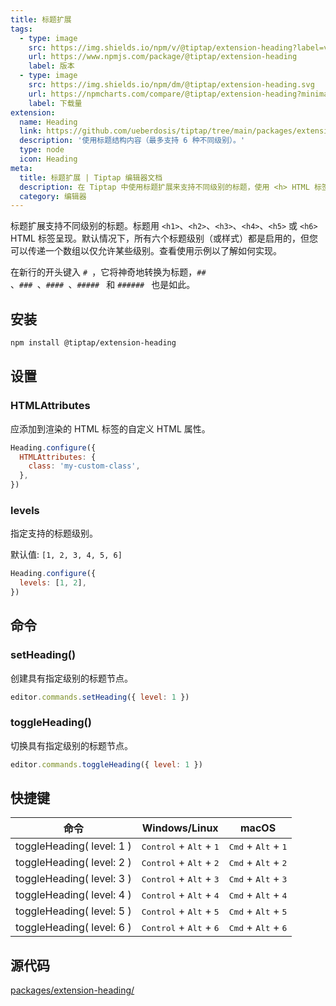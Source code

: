 ```yaml
---
title: 标题扩展
tags:
  - type: image
    src: https://img.shields.io/npm/v/@tiptap/extension-heading?label=version
    url: https://www.npmjs.com/package/@tiptap/extension-heading
    label: 版本
  - type: image
    src: https://img.shields.io/npm/dm/@tiptap/extension-heading.svg
    url: https://npmcharts.com/compare/@tiptap/extension-heading?minimal=true
    label: 下载量
extension:
  name: Heading
  link: https://github.com/ueberdosis/tiptap/tree/main/packages/extension-heading
  description: '使用标题结构内容（最多支持 6 种不同级别）。'
  type: node
  icon: Heading
meta:
  title: 标题扩展 | Tiptap 编辑器文档
  description: 在 Tiptap 中使用标题扩展来支持不同级别的标题，使用 <h> HTML 标签。详细信息请查看我们的文档！
  category: 编辑器
---
```



标题扩展支持不同级别的标题。标题用 `<h1>`、`<h2>`、`<h3>`、`<h4>`、`<h5>` 或 `<h6>` HTML 标签呈现。默认情况下，所有六个标题级别（或样式）都是启用的，但您可以传递一个数组以仅允许某些级别。查看使用示例以了解如何实现。

在新行的开头键入 <code># </code>，它将神奇地转换为标题，<code>## </code>、<code>### </code>、<code>#### </code>、<code>##### </code> 和 <code>###### </code> 也是如此。

<CodeDemo path="/Nodes/Heading" />

## 安装

```bash
npm install @tiptap/extension-heading
```

## 设置

### HTMLAttributes

应添加到渲染的 HTML 标签的自定义 HTML 属性。

```js
Heading.configure({
  HTMLAttributes: {
    class: 'my-custom-class',
  },
})
```

### levels

指定支持的标题级别。

默认值: `[1, 2, 3, 4, 5, 6]`

```js
Heading.configure({
  levels: [1, 2],
})
```

## 命令

### setHeading()

创建具有指定级别的标题节点。

```js
editor.commands.setHeading({ level: 1 })
```

### toggleHeading()

切换具有指定级别的标题节点。

```js
editor.commands.toggleHeading({ level: 1 })
```

## 快捷键

| 命令                     | Windows/Linux                                      | macOS                                          |
| ------------------------ | -------------------------------------------------- | ---------------------------------------------- |
| toggleHeading( level: 1 ) | <kbd>Control</kbd> + <kbd>Alt</kbd> + <kbd>1</kbd> | <kbd>Cmd</kbd> + <kbd>Alt</kbd> + <kbd>1</kbd> |
| toggleHeading( level: 2 ) | <kbd>Control</kbd> + <kbd>Alt</kbd> + <kbd>2</kbd> | <kbd>Cmd</kbd> + <kbd>Alt</kbd> + <kbd>2</kbd> |
| toggleHeading( level: 3 ) | <kbd>Control</kbd> + <kbd>Alt</kbd> + <kbd>3</kbd> | <kbd>Cmd</kbd> + <kbd>Alt</kbd> + <kbd>3</kbd> |
| toggleHeading( level: 4 ) | <kbd>Control</kbd> + <kbd>Alt</kbd> + <kbd>4</kbd> | <kbd>Cmd</kbd> + <kbd>Alt</kbd> + <kbd>4</kbd> |
| toggleHeading( level: 5 ) | <kbd>Control</kbd> + <kbd>Alt</kbd> + <kbd>5</kbd> | <kbd>Cmd</kbd> + <kbd>Alt</kbd> + <kbd>5</kbd> |
| toggleHeading( level: 6 ) | <kbd>Control</kbd> + <kbd>Alt</kbd> + <kbd>6</kbd> | <kbd>Cmd</kbd> + <kbd>Alt</kbd> + <kbd>6</kbd> |

## 源代码

[packages/extension-heading/](https://github.com/ueberdosis/tiptap/blob/main/packages/extension-heading/)